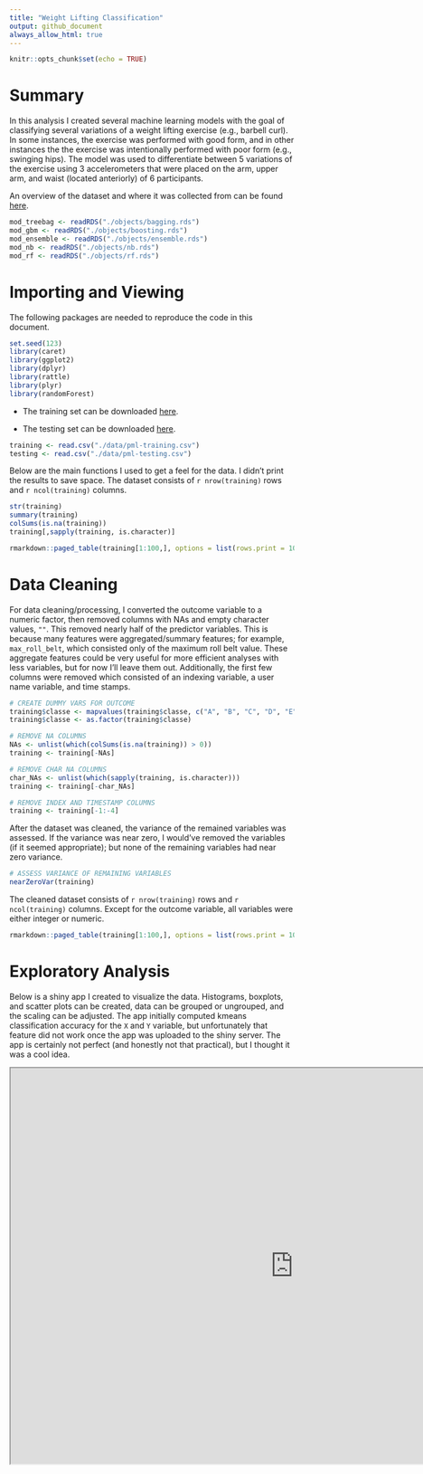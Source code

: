 ```yaml
---
title: "Weight Lifting Classification"
output: github_document
always_allow_html: true
---
```


```r
knitr::opts_chunk$set(echo = TRUE)
```

# Summary 
In this analysis I created several machine learning models with the goal of classifying several variations of a weight lifting exercise (e.g., barbell curl). In some instances, the exercise was performed with good form, and in other instances the the exercise was intentionally performed with poor form (e.g., swinging hips). The model was used to differentiate between 5 variations of the exercise using 3 accelerometers that were placed on the arm, upper arm, and waist (located anteriorly) of 6 participants. 

An overview of the dataset and where it was collected from can be found [here](http://web.archive.org/web/20161224072740/http:/groupware.les.inf.puc-rio.br/har). 

```r
mod_treebag <- readRDS("./objects/bagging.rds")
mod_gbm <- readRDS("./objects/boosting.rds")
mod_ensemble <- readRDS("./objects/ensemble.rds")
mod_nb <- readRDS("./objects/nb.rds")
mod_rf <- readRDS("./objects/rf.rds")
```

# Importing and Viewing
The following packages are needed to reproduce the code in this document.

```r
set.seed(123)
library(caret) 
library(ggplot2)
library(dplyr)
library(rattle) 
library(plyr) 
library(randomForest)
```

* The training set can be downloaded [here](https://d396qusza40orc.cloudfront.net/predmachlearn/pml-training.csv).

* The testing set can be downloaded [here](https://d396qusza40orc.cloudfront.net/predmachlearn/pml-testing.csv).

```r
training <- read.csv("./data/pml-training.csv")
testing <- read.csv("./data/pml-testing.csv")
```

Below are the main functions I used to get a feel for the data. I didn't print the results to save space. The dataset consists of `r nrow(training)` rows and `r ncol(training)` columns.

```r
str(training)
summary(training)
colSums(is.na(training))
training[,sapply(training, is.character)]
```

```r
rmarkdown::paged_table(training[1:100,], options = list(rows.print = 10))
```

# Data Cleaning
For data cleaning/processing, I converted the outcome variable to a numeric factor, then removed columns with NAs and empty character values, `""`. This removed nearly half of the predictor variables. This is because many features were aggregated/summary features; for example, `max_roll_belt`, which consisted only of the maximum roll belt value. These aggregate features could be very useful for more efficient analyses with less variables, but for now I'll leave them out. Additionally, the first few columns were removed which consisted of an indexing variable, a user name variable, and time stamps. 

```r
# CREATE DUMMY VARS FOR OUTCOME
training$classe <- mapvalues(training$classe, c("A", "B", "C", "D", "E"), 0:4)
training$classe <- as.factor(training$classe)

# REMOVE NA COLUMNS 
NAs <- unlist(which(colSums(is.na(training)) > 0))
training <- training[-NAs]

# REMOVE CHAR NA COLUMNS 
char_NAs <- unlist(which(sapply(training, is.character)))
training <- training[-char_NAs]

# REMOVE INDEX AND TIMESTAMP COLUMNS
training <- training[-1:-4]
```

After the dataset was cleaned, the variance of the remained variables was assessed. If the variance was near zero, I would've removed the variables (if it seemed appropriate); but none of the remaining variables had near zero variance. 
```r
# ASSESS VARIANCE OF REMAINING VARIABLES
nearZeroVar(training)
```

The cleaned dataset consists of `r nrow(training)` rows and `r ncol(training)` columns. Except for the outcome variable, all variables were either integer or numeric.

```r
rmarkdown::paged_table(training[1:100,], options = list(rows.print = 10))
```

# Exploratory Analysis
Below is a shiny app I created to visualize the data. Histograms, boxplots, and scatter plots can be created, data can be grouped or ungrouped, and the scaling can be adjusted. The app initially computed kmeans classification accuracy for the `X` and `Y` variable, but unfortunately that feature did not work once the app was uploaded to the shiny server. The app is certainly not perfect (and honestly not that practical), but I thought it was a cool idea.

<iframe src ="https://jason-dude.shinyapps.io/Visualizing-Weight-Classification/" height=700px width=1000 />

# Modeling 
Now we're on to the fun stuff, modeling! In the Johns Hopkins University  [Data Science Specialization](https://www.coursera.org/specializations/jhu-data-science) I was exposed to model implementation with the `caret` package. I decided to try out five different models: Treebag, Gradient Boosting, Naive Bayes, Ensemble, and Random Forest. The ensemble model used the combination of the Treebag and Gradient Boosting models. 

### Treebag Model

```r
mod_treebag <- train(classe ~ ., 
                     data = training, 
                     preProcess = "pca", 
                     method = "treebag")
```

```r
confusionMatrix(predict(mod_treebag, training), training$classe)
```

### Gradient Boosting Model 

```r
trainctrl <- trainControl(verboseIter = TRUE, number = 5)
mod_gbm <- train(classe  ~ ., 
                 data = training,
                 preProcess = "pca",
                 method = "gbm",
                 verbose = TRUE,
                 trControl = trainctrl)
```

```r
confusionMatrix(predict(mod_gbm, training), training$classe)
```

### Naive Bayes Model

```r
trainctrl <- trainControl(number = 5, verboseIter = TRUE)
mod_nb <- train(classe  ~ ., 
                data = training,
                preProcess = "pca",
                method = "nb",
                trControl = trainctrl)
```

```r
confusionMatrix(predict(mod_nb, training), training$classe)
```

### Ensemble Model

```r
boost_pred <- predict(mod_gbm, training)
bagging_pred <- predict(mod_treebag, training)
all_preds <- data.frame(boost_pred, bagging_pred, classe = training$classe)
```

```r
mod_ensemble <- train(classe ~ ., data = all_preds, method = "treebag")
```

```r
confusionMatrix(predict(mod_ensemble, training), training$classe)
```

### Random Forest

```r
mod_rf <- randomForest(classe ~. , data = training, do.trace = TRUE)
```

```r
confusionMatrix(predict(mod_rf, training), training$classe)
```

### Summary of Models
The `treebag`, `gradient boosting`, and `naive bayes` models were all pre-processed using principal components analysis. The `ensemble` model was as well, because the model combined the `gradient boosting` and `treebag` models which both implemented PCA. The models were left to their default settings, except the `boosting` and `naive bayes` were both set to `number = 5`. This was done because the models were taking awhile to finish, so I lowered the number to speed up the process. As you can see in the printout summaries the `Random Forest` model had perfect accuracy. 

> Note: Pre-processing with PCA in the `caret` package centers and scales the features. 

# Results 
I implemented the `Random Forest` model for the test set because, after doing a little more research, it seems that this model performs well with noisy data. This information, combined with the 100% accuracy on the training set, made it the sensible choice.

```r
predictions <- predict(mod_rf, testing)
factor(predictions, labels = c("A", "B", "C", "D", "E"))
```

The testing data did not include the `classe` because this dataset was used as a quiz for the **Practical Machine Learning** on Coursera, but the model achieved 100% accuracy on this small sample! 


